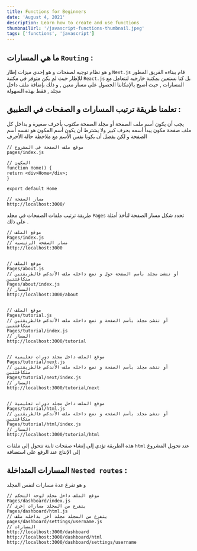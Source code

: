 ```yaml
---
title: Functions for Beginners
date: 'August 4, 2021'
description: Learn how to create and use functions
thumbnailUrl: '/javascript-functions-thumbnail.jpeg'
tags: ['functions', 'javascript']
---
```


## ما هي المسارات `Routing` :

و هو نظام توجيه لصفحات و هو إحدى ميزات إطار `Next.js` قام ببناءه الفريق المطور للإطار حيث لم يكن متوفر في مكتبة `React.js` بل كنا نستعين بمكتبة خارجيه لنتعامل مع المسارات ,
حيث أصبح بالإمكاننا الحصول على مسار معين , و ذلك  بإضافة ملف داخل مجلد , فقط بهذه السهولة

## تعلمنا طريقة ترتيب المسارات و الصفحات في التطبيق :

يجب أن يكون أسم ملف الصفحة أو مجلد الصفحة مكتوب بأحرف صغيرة و بداخل كل ملف صفحة مكون يبدأ أسمه بحرف كبير ولا يشترط أن يكون أسم المكون هو نفسه أسم الصفحة و لكن يفضل أن يكونا نفس الأسم مع ملاحظة حالة الأحرف

```
// موقع ملف الصفحة في المشروع
pages/index.js

// المكون
function Home() {
return <div>Home</div>;
}

export default Home

// مسار الصفحة
http://localhost:3000/
```
طريقة ترتيب ملفات الصفحات في مجلد `Pages` تحدد شكل مسار الصفحة لنأخذ أمثلة على ذلك .

```
// موقع الملف
Pages/index.js
// مسار الصفحة الرئيسية
http://localhost:3000


// موقع الملف
Pages/about.js
// أو ننشئ مجلد بأسم الصفحة حول و نضع داخله ملف الأندكس فالطريقتين متكافئتين
Pages/about/index.js
// المسار
http://localhost:3000/about


// موقع الملف
Pages/tutorial.js
// أو ننشئ مجلد بأسم الصفحة و نضع داخله ملف الأندكس فالطريقتين متكافئتين
Pages/tutorial/index.js
// المسار
http://localhost:3000/tutorial


// موقع الملف داخل مجلد دورات تعليمية
Pages/tutorial/next.js
// أو ننشئ مجلد بأسم الصفحة و نضع داخله ملف الأندكس فالطريقتين متكافئتين
Pages/tutorial/next/index.js
// المسار
http://localhost:3000/tutorial/next


// موقع الملف داخل مجلد دورات تعليمية
Pages/tutorial/html.js
// أو ننشئ مجلد بأسم الصفحة و نضع داخله ملف الأندكس فالطريقتين متكافئتين
Pages/tutorial/html/index.js
// المسار
http://localhost:3000/tutorial/html
```
هذه الطريقة تؤدي إلى إنشاء صفحات ثابتة تتحول إلى ملفات `html` عند تحويل المشروع إلى الإنتاج عند الرفع على استضافة

## المسارات المتداخلة `Nested routes` :

و هو تفرع عدة مسارات لنفس المجلد

```
// موقع الملف داخل مجلد لوحة التحكم
Pages/dashboard/index.js
// يتفرع من المجلد مسارات إخرى
Pages/dashboard/html.js
// يتفرع من المجلد مجلد أخر بداخله ملف
pages/dashboard/settings/username.js
// المسارات
http://localhost:3000/dashboard
http://localhost:3000/dashboard/html
http://localhost:3000/dashboard/settings/username
```
